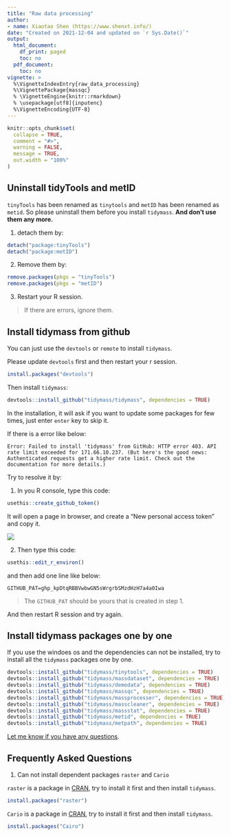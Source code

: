 ```yaml
---
title: "Raw data processing"
author:
- name: Xiaotao Shen (https://www.shenxt.info/)
date: "Created on 2021-12-04 and updated on `r Sys.Date()`"
output:
  html_document:
    df_print: paged
    toc: no
  pdf_document:
    toc: no
vignette: >
  %\VignetteIndexEntry{raw_data_processing}
  %\VignettePackage{massqc}
  % \VignetteEngine{knitr::rmarkdown}
  % \usepackage[utf8]{inputenc}
  %\VignetteEncoding{UTF-8}
---
```


```r
knitr::opts_chunk$set(
  collapse = TRUE,
  comment = "#>",
  warning = FALSE,
  message = TRUE,
  out.width = "100%"
)
```

## **Uninstall tidyTools and metID**

`tinyTools` has been renamed as `tinytools` and `metID` has been renamed as `metid`. So please uninstall them before you install `tidymass`. **And don't use them any more.**

1. detach them by:

```r
detach("package:tinyTools")
detach("package:metID")
```

2. Remove them by:

```r
remove.packages(pkgs = "tinyTools")
remove.packages(pkgs = "metID")
```

3. Restart your R session. 

> If there are errors, ignore them.

## **Install tidymass from github**

You can just use the `devtools` or `remote` to install `tidymass`. 

Please update `devtools` first and then restart your r session.

```r
install.packages("devtools")
```

Then install `tidymass`:

```r
devtools::install_github("tidymass/tidymass", dependencies = TRUE)
```

In the installation, it will ask if you want to update some packages for few times, just enter `enter` key to skip it.

If there is a error like below:

```
Error: Failed to install 'tidymass' from GitHub: HTTP error 403. API rate limit exceeded for 171.66.10.237. (But here's the good news: Authenticated requests get a higher rate limit. Check out the documentation for more details.)
```

Try to resolve it by:

1. In you R console, type this code:

```r
usethis::create_github_token()
```

It will open a page in browser, and create a "New personal access token" and copy it.

![](../man/figures/Screen Shot 2021-12-24 at 9.28.18 PM.png)

2. Then type this code:

```r
usethis::edit_r_environ()
```

and then add one line like below:

```
GITHUB_PAT=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
```
> The `GITHUB_PAT` should be yours that is created in step 1.

And then restart R session and try again.


## **Install tidymass packages one by one**

If you use the windoes os and the dependencies can not be installed, try to install all the `tidymass` packages one by one.

```r
devtools::install_github("tidymass/tinytools", dependencies = TRUE)
devtools::install_github("tidymass/massdataset", dependencies = TRUE)
devtools::install_github("tidymass/demodata", dependencies = TRUE)
devtools::install_github("tidymass/massqc", dependencies = TRUE)
devtools::install_github("tidymass/massprocesser", dependencies = TRUE)
devtools::install_github("tidymass/masscleaner", dependencies = TRUE)
devtools::install_github("tidymass/massstat", dependencies = TRUE)
devtools::install_github("tidymass/metid", dependencies = TRUE)
devtools::install_github("tidymass/metpath", dependencies = TRUE)
```

[Let me know if you have any questions](shenxt1990@outlook.com).


## **Frequently Asked Questions**

1. Can not install dependent packages `raster` and `Cario`

`raster` is a package in [CRAN](https://cran.r-project.org/web/packages/raster/index.html), try to install it first and then install `tidymass`.

```r
install.packages("raster")
```


`Cario` is a package in [CRAN](https://cran.r-project.org/web/packages/Cairo/index.html), try to install it first and then install `tidymass`.

```r
install.packages("Cairo")
```


